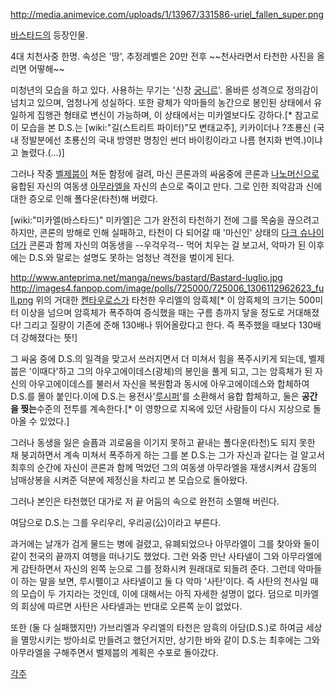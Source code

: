 http://media.animevice.com/uploads/1/13967/331586-uriel_fallen_super.png 

[[바스타드]]의 등장인물.

4대 치천사중 한명. 속성은 '땅', 추정레벨은 20만 전후
~~천사라면서 타천한 사진을 올리면 어떻해~~

미청년의 모습을 하고 있다. 사용하는 무기는 '신창 [[궁니르]]'. 올바른 성격으로 정의감이 넘치고 있으며, 엄청나게 성실하다. 또한 광체가 악마들의 농간으로 봉인된 상태에서 유일하게 집행관 형태로 변신이 가능하며, 이 상태에서는 미카엘보다도 강하다.[* 참고로 이 모습을 본 D.S.는 [wiki:"길(스트리트 파이터)"모 변태교주], 키카이더나 ?초룡신 (국내 정발분에선 초룡신의 국내 방영판 명칭인 썬더 바이킹이라고 나름 현지화 번역.)이냐고 놀렸다.(…)]

그러나 작중 [[벨제붑]]이 쳐둔 함정에 걸려, 마신 콘론과의 싸움중에 콘론과 [[나노머신]]으로 융합된 자신의 여동생 [[아무라엘]]을 자신의 손으로 죽이고 만다. 그로 인한 죄악감과 신에 대한 증오로 인해 폴다운(타천)해 버렸다.

[wiki:"미카엘(바스타드)" 미카엘]은 그가 완전히 타천하기 전에 그를 목숨을 끊으려고 하지만, 콘론의 방해로 인해 실패하고, 타천이 다 되어갈 때 '마신인' 상태의 [[다크 슈나이더]]가 콘론과 함께 자신의 여동생을 --우걱우걱-- 먹어 치우는 걸 보고서, 악마가 된 이후에는 D.S.와 말로는 설명도 못하는 엄청난 격전을 벌이게 된다.

http://www.anteprima.net/manga/news/bastard/Bastard-luglio.jpg
http://images4.fanpop.com/image/polls/725000/725006_1306112962623_full.png
위의 거대한 [[켄타우로스]]가 타천한 우리엘의 암흑체[* 이 암흑체의 크기는 500미터 이상을 넘으며 암흑체가 폭주하여 증식했을 때는 구름 층까지 닿을 정도로 거대해졌다! 그리고 질량이 기존에 준해 130배나 뛰어올랐다고 한다. 즉 폭주했을 때보다 130배 더 강해졌다는 뜻!]

그 싸움 중에 D.S.의 일격을 맞고서 쓰러지면서 더 미쳐서 힘을 폭주시키게 되는데, 벨제붑은 '이때다'하고 그의 아우고에이데스(광체)의 봉인을 풀게 되고, 그는 암흑체가 된 자신의 아우고에이데스를 불러서 자신을 복원함과 동시에 아우고에이데스와 합체하여 D.S.를 몰아 붙인다.이에 D.S.는 용전사'[[루시퍼]]'를 소환해서 융합 합체하고, 둘은 '''공간을 찢는'''수준의 전투를 계속한다.[* 이 영향으로 지옥에 있던 사람들이 다시 지상으로 돌아올 수 있었다.]

그러나 동생을 잃은 슬픔과 괴로움을 이기지 못하고 끝내는 폴다운(타천)도 되지 못한 채 붕괴하면서 계속 미쳐서 폭주하게 하는 그를 본 D.S.는 그가 자신과 같다는 걸 알고서 최후의 순간에 자신이 콘론과 함께 먹었던 그의 여동생 아무라엘을 재생시켜서 감동의 남매상봉을 시켜준 덕분에 제정신을 차리고 본 모습으로 돌아왔다.

그러나 본인은 타천했던 대가로 저 끝 어둠의 속으로 완전히 소멸해 버린다.

여담으로 D.S.는 그를 우리우리, 우리공(公)이라고 부른다.

과거에는 날개가 검게 물드는 병에 걸렸고, 유폐되었으나 아무라엘이 그를 찾아와 둘이 같이 천국의 끝까지 여행을 떠나기도 했었다. 그런 와중 만난 사타넬이 그와 아무라엘에게 감탄하면서 자신의 왼쪽 눈으로 그를 정화시켜 원래대로 되돌려 준다. 그런데 악마들이 하는 말을 보면, 루시펠이고 사타넬이고 둘 다 악마 '사탄'이다. 즉 사탄의 천사일 때의 모습이 두 가지라는 것인데, 이에 대해서는 아직 자세한 설명이 없다. 덤으로 미카엘의 회상에 따르면 사탄은 사타넬과는 반대로 오른쪽 눈이 없었다.

또한 (둘 다 실패했지만) 가브리엘과 우리엘의 타천은 암흑의 아담(D.S.)로 하여금 세상을 멸망시키는 방아쇠로 만들려고 했던거지만, 상기한 바와 같이 D.S.는 최후에는 그와 아무라엘을 구해주면서 벨제붑의 계획은 수포로 돌아갔다.

[[각주]]
